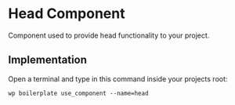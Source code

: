 # Head Component

Component used to provide head functionality to your project.

## Implementation

Open a terminal and type in this command inside your projects root:

```shell
wp boilerplate use_component --name=head
```
